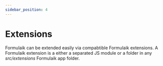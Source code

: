 ```yaml
---
sidebar_position: 4
---
```


# Extensions

Formulaik can be extended easily via compabtible Formulaik extensions.
A Formulaik extension is a either a separated JS module or a folder in any *src/extensions* Formulaik app folder.
